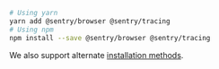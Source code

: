 ```bash {tabTitle: ESM}
# Using yarn
yarn add @sentry/browser @sentry/tracing
# Using npm
npm install --save @sentry/browser @sentry/tracing
```

<Note>
<markdown>

We also support alternate [installation methods](/platforms/javascript/install/).

</markdown>
</Note>
